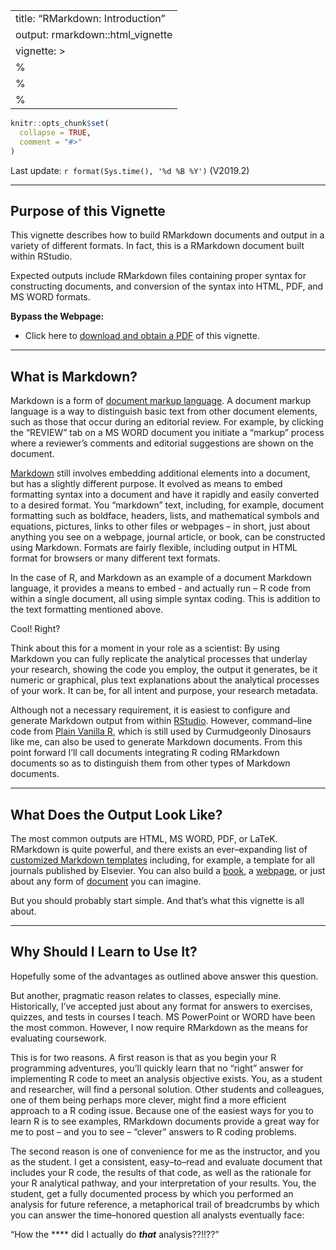 
---
title: "RMarkdown: Introduction"
output: rmarkdown::html_vignette
vignette: >
  %\VignetteIndexEntry{0201-rmdIntro}
  %\VignetteEngine{knitr::rmarkdown}
  %\VignetteEncoding{UTF-8}
---


<!-- set root directory here
```r
knitr::opts_knit$set(root.dir = "~/words/classes/markdownR/markdown_html")
knitr::opts_chunk$set(warning=FALSE, fig.align="center")
```
-->

```r
knitr::opts_chunk$set(
  collapse = TRUE,
  comment = "#>"
)
```

Last update: `r format(Sys.time(), '%d %B %Y')` (V2019.2)

---

## Purpose of this Vignette

This vignette describes how to build RMarkdown documents and output in a variety of different formats.  In fact, this is a RMarkdown document built within RStudio.

Expected outputs include RMarkdown files containing proper syntax for constructing documents, and conversion of the syntax into HTML, PDF, and MS WORD formats.

**Bypass the Webpage:**

* Click here to [download and obtain a PDF](https://maddoor1.nr.usu.edu:45231/sharing/ElEsCNhRV) of this vignette.

---

## What is Markdown?

Markdown is a form of [document markup language](https://en.wikipedia.org/wiki/Markup_language).  A document markup language is a way to distinguish basic text from other document elements, such as those that occur during an editorial review.  For example, by clicking the "REVIEW" tab on a MS WORD document you initiate a "markup" process where a reviewer's comments and editorial suggestions are shown on the document. 

[Markdown](https://en.wikipedia.org/wiki/Markdown) still involves embedding additional elements into a document, but has a slightly different purpose.  It evolved as means to embed formatting syntax into a document and have it rapidly and easily converted to a desired format.  You "markdown" text, including, for example, document formatting such as boldface, headers, lists, and mathematical symbols and equations, pictures, links to other files or webpages -- in short, just about anything you see on a webpage, journal article, or book, can be constructed using Markdown.  Formats are fairly flexible, including output in HTML format for browsers or many different text formats.

In the case of R, and Markdown as an example of a document Markdown language, it provides a means to embed - and actually run -- R code from within a single document, all using simple syntax coding.  This is addition to the text formatting mentioned above.

Cool!  Right?

Think about this for a moment in your role as a scientist:  By using Markdown you can fully replicate the analytical processes that underlay your research, showing the code you employ, the output it generates, be it numeric or graphical, plus text explanations about the analytical processes of your work.  It can be, for all intent and purpose, your research metadata.

Although not a necessary requirement, it is easiest to configure and generate Markdown output from within [RStudio](https://www.rstudio.com/).  However, command--line code from [Plain Vanilla R](https://www.r-project.org/), which is still used by Curmudgeonly Dinosaurs like me, can also be used to generate Markdown documents.  From this point forward I'll call documents integrating R coding RMarkdown documents so as to distinguish them from other types of Markdown documents.

---

## What Does the Output Look Like?

The most common outputs are HTML, MS WORD, PDF, or LaTeK.  RMarkdown is quite powerful, and there exists an ever--expanding list of [customized Markdown templates](https://blog.rstudio.org/2016/03/21/r-markdown-custom-formats/) including, for example, a template for all journals published by Elsevier.  You can also build a [book](https://bookdown.org/yihui/bookdown/), a [webpage](http://rmarkdown.rstudio.com/rmarkdown_websites.html), or just about any form of [document](http://rmarkdown.rstudio.com/formats.html) you can imagine.

But you should probably start simple.  And that's what this vignette is all about.

---

## Why Should I Learn to Use It?

Hopefully some of the advantages as outlined above answer this question.  

But another, pragmatic reason relates to classes, especially mine.  Historically, I've accepted just about any format for answers to exercises, quizzes, and tests in courses I teach.  MS PowerPoint or WORD have been the most common.  However, I now require RMarkdown as the means for evaluating coursework.

This is for two reasons.  A first reason is that as you begin your R programming adventures, you'll quickly learn that no "right" answer for implementing R code to meet an analysis objective exists.  You, as a student and researcher, will find a personal solution.  Other students and colleagues, one of them being perhaps more clever, might find a more efficient approach to a R coding issue.  Because one of the easiest ways for you to learn R is to see examples, RMarkdown documents provide a great way for me to post -- and you to see -- "clever" answers to R coding problems.

The second reason is one of convenience for me as the instructor, and you as the student.  I get a consistent, easy--to--read and evaluate document that includes your R code, the results of that code, as well as the rationale for your R analytical pathway, and your interpretation of your results.  You, the student, get a fully documented process by which you performed an analysis for future reference, a metaphorical trail of breadcrumbs by which you can answer the time--honored question all analysts eventually face:  

"How the \*\*\*\* did I actually do ***that*** analysis??!!??"

